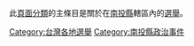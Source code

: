 此[[wikipedia:頁面分類|頁面分類]]的主條目是關於在[[南投縣|南投縣]]轄區內的[[選舉|選舉]]。

[[Category:台灣各地選舉|Category:台灣各地選舉]]
[[Category:南投縣政治事件|Category:南投縣政治事件]]